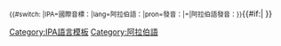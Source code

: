<onlyinclude><small>{{#switch: {{{2}}}|IPA=國際音標：|lang=阿拉伯語：|pron=發音：|=|阿拉伯語發音：}}</small>{{IPA|[[Help:阿拉伯語國際音標|[{{{1}}}]]]}}{{#if:{{{3|}}}|{{IPA audio link|{{{3}}} }} }}</onlyinclude>

{{documentation|Template:usage of IPA templates}}

[[Category:IPA語言模板]]
[[Category:阿拉伯語]]
<!-- PLEASE ADD INTERWIKIS BELOW THIS LINE, THANKS. -->
</noinclude>